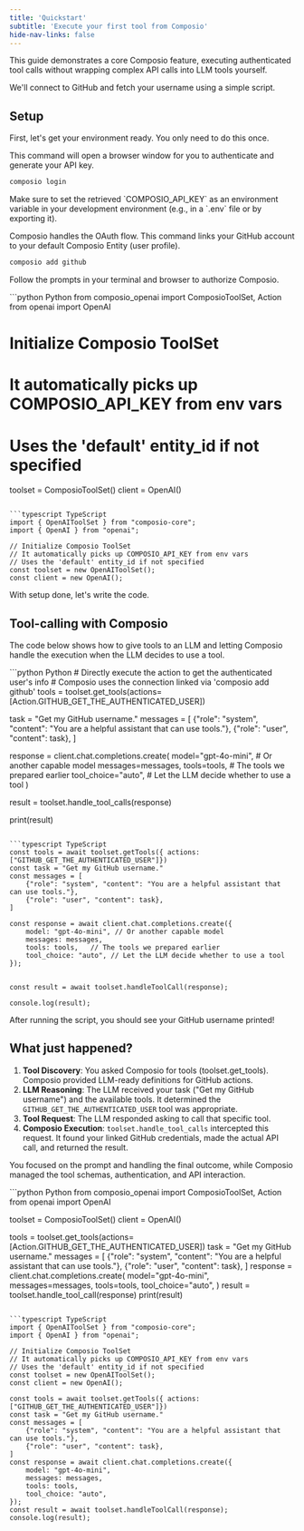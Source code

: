 ```yaml
---
title: 'Quickstart'
subtitle: 'Execute your first tool from Composio'
hide-nav-links: false
---
```

This guide demonstrates a core Composio feature, executing authenticated tool calls without wrapping complex API calls into LLM tools yourself.

We'll connect to GitHub and fetch your username using a simple script.

## Setup

First, let's get your environment ready. You only need to do this once.

This command will open a browser window for you to authenticate and generate your API key.
<CodeGroup>
```bash
composio login
```
</CodeGroup>

<Tip>
Make sure to set the retrieved `COMPOSIO_API_KEY` as an environment variable in your development environment (e.g., in a `.env` file or by exporting it).
</Tip>

Composio handles the OAuth flow. This command links your GitHub account to your default Composio Entity (user profile).
<CodeGroup>
```bash
composio add github
```
</CodeGroup>

Follow the prompts in your terminal and browser to authorize Composio.


<CodeGroup>
```python Python
from composio_openai import ComposioToolSet, Action
from openai import OpenAI

# Initialize Composio ToolSet
# It automatically picks up COMPOSIO_API_KEY from env vars
# Uses the 'default' entity_id if not specified
toolset = ComposioToolSet()
client = OpenAI()
```

```typescript TypeScript
import { OpenAIToolSet } from "composio-core";
import { OpenAI } from "openai";

// Initialize Composio ToolSet
// It automatically picks up COMPOSIO_API_KEY from env vars
// Uses the 'default' entity_id if not specified
const toolset = new OpenAIToolSet();
const client = new OpenAI();
```
</CodeGroup>

With setup done, let's write the code.

## Tool-calling with Composio

The code below shows how to give tools to an LLM and letting Composio handle the execution when the LLM decides to use a tool.

<CodeGroup>
```python Python
# Directly execute the action to get the authenticated user's info
# Composio uses the connection linked via 'composio add github'
tools = toolset.get_tools(actions=[Action.GITHUB_GET_THE_AUTHENTICATED_USER])

task = "Get my GitHub username."
messages = [
    {"role": "system", "content": "You are a helpful assistant that can use tools."},
    {"role": "user", "content": task},
]

response = client.chat.completions.create(
    model="gpt-4o-mini", # Or another capable model
    messages=messages,
    tools=tools,    # The tools we prepared earlier
    tool_choice="auto", # Let the LLM decide whether to use a tool
)

result = toolset.handle_tool_calls(response)

print(result)
```

```typescript TypeScript
const tools = await toolset.getTools({ actions: ["GITHUB_GET_THE_AUTHENTICATED_USER"]})
const task = "Get my GitHub username."
const messages = [
    {"role": "system", "content": "You are a helpful assistant that can use tools."},
    {"role": "user", "content": task},
]

const response = await client.chat.completions.create({
    model: "gpt-4o-mini", // Or another capable model
    messages: messages,
    tools: tools,   // The tools we prepared earlier
    tool_choice: "auto", // Let the LLM decide whether to use a tool
});


const result = await toolset.handleToolCall(response);

console.log(result);
```

</CodeGroup>

After running the script, you should see your GitHub username printed!

## What just happened?

1. **Tool Discovery**: You asked Composio for tools (toolset.get_tools). Composio provided LLM-ready definitions for GitHub actions.
2. **LLM Reasoning**: The LLM received your task ("Get my GitHub username") and the available tools. It determined the `GITHUB_GET_THE_AUTHENTICATED_USER` tool was appropriate.
3. **Tool Request**: The LLM responded asking to call that specific tool.
4. **Composio Execution**: `toolset.handle_tool_calls` intercepted this request. It found your linked GitHub credentials, made the actual API call, and returned the result.

You focused on the prompt and handling the final outcome, while Composio managed the tool schemas, authentication, and API interaction.

<Accordion title="Full Code">
<CodeGroup>
```python Python
from composio_openai import ComposioToolSet, Action
from openai import OpenAI

toolset = ComposioToolSet()
client = OpenAI()

tools = toolset.get_tools(actions=[Action.GITHUB_GET_THE_AUTHENTICATED_USER])
task = "Get my GitHub username."
messages = [
    {"role": "system", "content": "You are a helpful assistant that can use tools."},
    {"role": "user", "content": task},
]
response = client.chat.completions.create(
    model="gpt-4o-mini", 
    messages=messages,
    tools=tools,
    tool_choice="auto",
)
result = toolset.handle_tool_call(response)
print(result)
```

```typescript TypeScript
import { OpenAIToolSet } from "composio-core";
import { OpenAI } from "openai";

// Initialize Composio ToolSet
// It automatically picks up COMPOSIO_API_KEY from env vars
// Uses the 'default' entity_id if not specified
const toolset = new OpenAIToolSet();
const client = new OpenAI();

const tools = await toolset.getTools({ actions: ["GITHUB_GET_THE_AUTHENTICATED_USER"]})
const task = "Get my GitHub username."
const messages = [
    {"role": "system", "content": "You are a helpful assistant that can use tools."},
    {"role": "user", "content": task},
]
const response = await client.chat.completions.create({
    model: "gpt-4o-mini",
    messages: messages,
    tools: tools,
    tool_choice: "auto",
});
const result = await toolset.handleToolCall(response);
console.log(result);
```
</CodeGroup>
</Accordion>